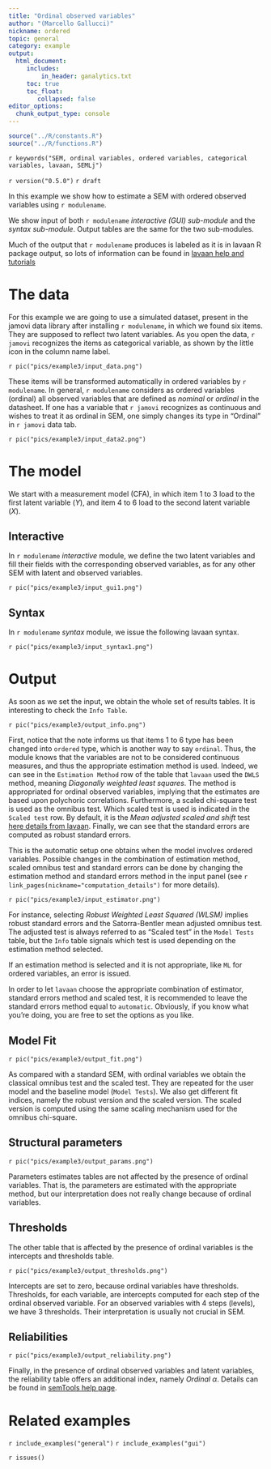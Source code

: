```yaml
---
title: "Ordinal observed variables"
author: "(Marcello Gallucci)"
nickname: ordered
topic: general
category: example
output: 
  html_document:
     includes:
         in_header: ganalytics.txt
     toc: true
     toc_float:
        collapsed: false
editor_options: 
  chunk_output_type: console
---
```


```r
source("../R/constants.R")
source("../R/functions.R")

```


`r keywords("SEM, ordinal variables, ordered variables, categorical variables, lavaan, SEMLj")`

`r version("0.5.0")`
`r draft`

In this example we show how to estimate a SEM with ordered observed variables using `r modulename`. 

We show input of both `r modulename` _interactive (GUI) sub-module_ and the _syntax sub-module_. Output tables are the same for the two sub-modules.

Much of the output that `r modulename` produces is labeled as it is in lavaan R package output, so lots of information can be found in [lavaan help and tutorials](https://lavaan.ugent.be/tutorial/tutorial.pdf)

# The data

For this example we are going to use a simulated dataset, present in the jamovi data library after installing `r modulename`, in which we found six items. They are supposed to reflect two latent variables. As you open the data, `r jamovi` recognizes the items as categorical variable, as shown by the little icon in the column name label.

`r pic("pics/example3/input_data.png")`

These items will be transformed automatically in ordered variables by `r modulename`. In general, `r modulename` considers as ordered variables (ordinal) all observed variables that are defined as _nominal_ or _ordinal_ in the datasheet. If one has a variable that `r jamovi` recognizes as continuous and wishes to treat it as ordinal in SEM, one simply changes its type in "Ordinal" in `r jamovi` data tab.

`r pic("pics/example3/input_data2.png")`

# The model

We start with a measurement model (CFA), in which item 1 to 3 load to the first latent variable ($Y$), and item 4 to 6 load to the second latent variable ($X$).

## Interactive

In `r modulename` _interactive_ module, we define the two latent variables and fill their fields with the corresponding observed variables, as for any other SEM with latent and observed variables.

`r pic("pics/example3/input_gui1.png")`

## Syntax

In `r modulename` _syntax_ module, we issue the following lavaan syntax.

`r pic("pics/example3/input_syntax1.png")`


# Output

As soon as we set the input, we obtain the whole set of results tables. It is interesting to check the `Info Table`.

`r pic("pics/example3/output_info.png")`

First, notice that the note informs us that items 1 to 6 type has been changed into `ordered` type, which is another way to say `ordinal`. Thus, the module knows that the variables are not to be considered continuous measures, and thus the appropriate estimation method is used. Indeed, we can see in the `Estimation Method` row of the table that `lavaan` used the `DWLS` method, meaning _Diagonally weighted least squares_. The method is appropriated for ordinal observed variables, implying that the estimates are based upon polychoric correlations. Furthermore, a scaled chi-square test is used as the omnibus test. Which scaled test is used is indicated in the `Scaled test` row. By default, it is the _Mean adjusted scaled and shift_ test [here details from lavaan](https://lavaan.ugent.be/tutorial/est.html).   Finally, we can see that the standard errors are computed as robust standard errors.

This is the automatic setup one obtains when the model involves ordered variables. Possible changes in the combination of estimation method, scaled omnibus test and standard errors can be done by changing the estimation method and standard errors method in the input panel (see `r link_pages(nickname="computation_details")` for more details).

`r pic("pics/example3/input_estimator.png")`

For instance, selecting _Robust Weighted Least Squared (WLSM)_ implies robust standard errors and the Satorra-Bentler mean adjusted omnibus test. The adjusted test is always referred to as "Scaled test" in the `Model Tests` table, but the `Info` table signals which test is used depending on the estimation method selected.

If an estimation method is selected and it is not appropriate, like `ML` for ordered variables, an error is issued.

In order to let `lavaan` choose the appropriate combination of estimator, standard errors method and scaled test, it is recommended to leave the standard errors method equal to `automatic`. Obviously, if you know what you're doing, you are free to set the options as you like.

## Model Fit

`r pic("pics/example3/output_fit.png")`

As compared with a standard SEM, with ordinal variables we obtain the classical omnibus test and the scaled test. They are repeated for the user model and the baseline model (`Model Tests`). We also get different fit indices, namely the robust version and the scaled version. The scaled version is computed using the same scaling mechanism used for the omnibus chi-square.

## Structural parameters

`r pic("pics/example3/output_params.png")`

Parameters estimates tables are not affected by the presence of ordinal variables. That is, the parameters are estimated with the appropriate method, but our interpretation does not really change because of ordinal variables.

## Thresholds

The other table that is affected by the presence of ordinal variables is the intercepts and thresholds table. 

`r pic("pics/example3/output_thresholds.png")`

Intercepts are set to zero, because ordinal variables have thresholds. Thresholds, for each variable, are intercepts computed for each step of the ordinal observed variable. For an observed variables with 4 steps (levels), we have 3 thresholds. Their interpretation is usually not crucial in SEM.

## Reliabilities

`r pic("pics/example3/output_reliability.png")`

Finally, in the presence of ordinal observed variables and latent variables, the reliability table offers an additional index, namely _Ordinal_ $\alpha$. Details can be found in [semTools help page](https://rdrr.io/cran/semTools/man/reliability.html).

# Related examples
`r include_examples("general")`
`r include_examples("gui")`

`r issues()`